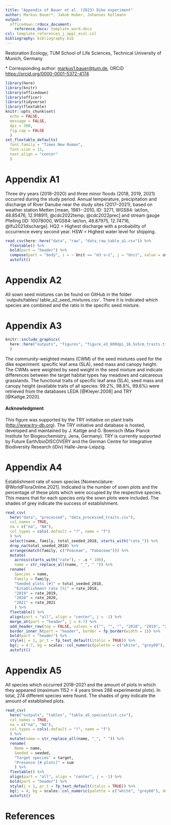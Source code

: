 ```yaml
---
title: "Appendix of Bauer et al. (2023) Dike experiment"
author: Markus Bauer*, Jakob Huber, Johannes Kollmann
output:
  officedown::rdocx_document:
    reference_docx: template_word.docx
csl: template_references_j_appl_ecol.csl
bibliography: bibliography.bib
---
```


Restoration Ecology, TUM School of Life Sciences, Technical University of Munich, Germany

\* Corresponding author: [markus1.bauer\@tum.de](mailto:markus1.bauer@tum.de), ORCiD <https://orcid.org/0000-0001-5372-4174>

<!--# Replace "Dike experiment" in the title -->

```r
library(here)
library(knitr)
library(officedown)
library(officer)
library(tidyverse)
library(flextable)
knitr::opts_chunk$set(
  echo = FALSE,
  message = FALSE,
  dpi = 300,
  fig.cap = FALSE
  )
set_flextable_defaults(
  font.family = "Times New Roman",
  font.size = 11,
  text.align = "center"
  )
```

<!---BLOCK_LANDSCAPE_START--->

# Appendix A1

Three dry years (2018--2020) and three minor floods (2018, 2019, 2021) occurred during the study period. Annual temperature, precipitation and discharge of River Danube near the study sites (2017--2021), based on weather station Metten [mean, 1981--2010, ID: 3271, WGS84: lat/lon, 48.85476, 12.918911, @cdc2022temp; @cdc2022prec] and stream gauge Pfelling [ID: 10078000, WGS84: lat/lon, 48.87975, 12.74716, @lfu2021discharge]. HQ2 = Highest discharge with a probability of occurrence every second year. HSW = Highest water level for shipping.

```r
read_csv(here::here("data", "raw", "data_raw_table_a1.csv")) %>%
  flextable() %>%
  bold(part = "header") %>%
  compose(part = "body", i = ~ Unit == "m3 s−1", j = "Unit", value = as_paragraph("m", as_sup("3"), " s", as_sup("−1"))) %>%
  autofit()
```

<!---BLOCK_LANDSCAPE_STOP--->

# Appendix A2

All sown seed mixtures can be found on GitHub in the folder \`outputs/tables/ table_a2_seed_mixtures.csv\`. There it is indicated which species are combined and the ratio in the specific seed mixture.

# Appendix A3

```r
knitr::include_graphics(
  here::here("outputs", "figures", "figure_a3_800dpi_16.5x5cm_traits.tiff")
  )
```

The community-weighted means (CWM) of the seed mixtures used for the dike experiment: specific leaf area (SLA), seed mass and canopy height. The CWMs were weighted by seed weight in the seed mixture and indicate differences between the target habitat types hay meadows and calcareous grasslands. The functional traits of specific leaf area (SLA), seed mass and canopy height (available traits of all species: 99.2%, 98.8%, 99.6%) were retrieved from the databases LEDA [@Kleyer.2008] and TRY [@Kattge.2020].

#### Acknowledgment

This figure was supported by the TRY initiative on plant traits (<http://www.try-db.org>). The TRY initiative and database is hosted, developed and maintained by J. Kattge and G. Boenisch (Max Planck Institute for Biogeochemistry, Jena, Germany). TRY is currently supported by Future Earth/bioDISCOVERY and the German Centre for Integrative Biodiversity Research (iDiv) Halle-Jena-Leipzig. \clearpage \newpage

# Appendix A4

Establishment rate of sown species [Nomenclature: @WorldFloraOnline.2021]. Indicated is the number of sown plots and the percentage of these plots which were occupied by the respective species. This means that for each species only the sown plots were included. The shades of grey indicate the success of establishment.

```r
read_csv(
  here("data", "processed", "data_processed_traits.csv"),
  col_names = TRUE,
  na = c("na", "NA"),
  col_types = cols(.default = "?", name = "f")
  ) %>%
  select(name, family, total_seeded_2018, starts_with("rate_")) %>%
  drop_na(total_seeded_2018) %>%
  arrange(match(family, c("Poaceae", "Fabaceae"))) %>%
  mutate(
    across(starts_with("rate"), ~ .x * 100),
    name = str_replace_all(name, "_", " ")) %>%
  rename(
    Species = name,
    Family = family,
    "Seeded plots [#]" = total_seeded_2018,
    "Establishment rate [%]" = rate_2018,
    "2019" = rate_2019,
    "2020" = rate_2020,
    "2021" = rate_2021
    ) %>%
  flextable() %>%
  align(part = "all", align = "center", j = -1) %>%
  merge_at(part = "header", j = 4:7) %>%
  add_header_row(top = FALSE, values = c("", "", "", "2018", "2019", "2020", "2021")) %>%
  border_inner_h(part = "header", border = fp_border(width = 1)) %>%
  bold(part = "header") %>%
  style(j = 1, pr_t = fp_text_default(italic = TRUE)) %>%
  bg(j = 4:7, bg = scales::col_numeric(palette = c("white", "grey60"), domain = c(0, 100))) %>%
  autofit()
```

\clearpage

\newpage

# Appendix A5

All species which occurred 2018--2021 and the amount of plots in which they appeared (maximum 1152 = 4 years times 288 experimental plots). In total, 274 different species were found. The shades of grey indicate the amount of established plots.

```r
read_csv(
  here("outputs", "tables", "table_a5_specieslist.csv"),
  col_names = TRUE,
  na = c("na", "NA"),
  col_types = cols(.default = "?", name = "f")
  ) %>%
  mutate(name = str_replace_all(name, "_", " ")) %>%
  rename(
    Name = name,
    Seeded = seeded,
    "Target species" = target,
    "Presence [# plots]" = sum
    ) %>%
  flextable() %>%
  align(part = "all", align = "center", j = -1) %>%
  bold(part = "header") %>%
  style(j = 1, pr_t = fp_text_default(italic = TRUE)) %>%
  bg(j = 4, bg = scales::col_numeric(palette = c("white", "grey60"), domain = c(0, 931))) %>%
  autofit()
```

# References {.unnumbered}

::: {#refs}
:::
